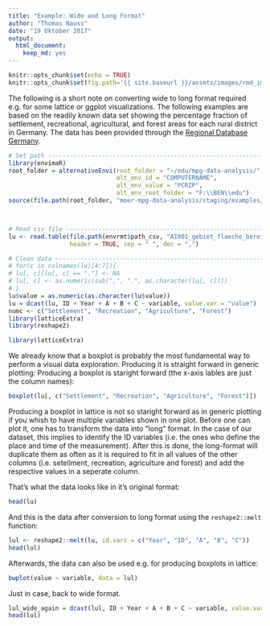 ```yaml
---
title: "Example: Wide and Long Format"
author: "Thomas Nauss"
date: "19 Oktober 2017"
output: 
  html_document: 
    keep_md: yes
---
```

```r
knitr::opts_chunk$set(echo = TRUE)
knitr::opts_chunk$set(fig.path='{{ site.baseurl }}/assets/images/rmd_images/e11-04/')
```
The following is a short note on converting wide to long format required e.g. for some lattice or ggplot visualizations. The following examples are based on the readily known data set showing the percentage fraction of settlement, recreational, agricultural, and forest areas for each rural district in Germany. The data has been provided through the [Regional Database Germany](https://www.regionalstatistik.de/genesis/online/).

```r
# Set path ---------------------------------------------------------------------
library(envimaR)
root_folder = alternativeEnvi(root_folder = "~/edu/mpg-data-analysis/", 
                              alt_env_id = "COMPUTERNAME",
                              alt_env_value = "PCRZP", 
                              alt_env_root_folder = "F:\\BEN\\edu")
source(file.path(root_folder, "moer-mpg-data-analysis/staging/examples/000_set_environment.R"))



# Read csv file ----------------------------------------------------------------
lu <- read.table(file.path(envrmt$path_csv, "AI001_gebiet_flaeche_bereinigt.csv"),
                 header = TRUE, sep = " ", dec = ",")

# Clean data -------------------------------------------------------------------
# for(c in colnames(lu)[4:7]){
# lu[, c][lu[, c] == "."] <- NA
# lu[, c] <- as.numeric(sub(",", ".", as.character(lu[, c])))
# }
lu$value = as.numeric(as.character(lu$value))
lu = dcast(lu, ID + Year + A + B + C ~ variable, value.var = "value")
numc <- c("Settlement", "Recreation", "Agriculture", "Forest")
library(latticeExtra)
library(reshape2)
```

```r
library(latticeExtra)
```


We already know that a boxplot is probably the most fundamental way to perform a visual data exploration. Producing it is straight forward in generic plotting:
Producing a boxplot is staright forward (the x-axis lables are just the column names):
```r
boxplot(lu[, c("Settlement", "Recreation", "Agriculture", "Forest")])
```

Producing a boxplot in lattice is not so staright forward as in generic plotting if you whish to have multiple variables shown in one plot. Before one can plot it, one has to transform the data into "long" format. In the case of our dataset, this implies to identify the ID variables (i.e. the ones who define the place and time of the measurement). After this is done, the long-format will duplicate them as often as it is required to fit in all values of the other columns (i.e. setellment, recreation, agriculture and forest) and add the respective values in a seperate column.

That's what the data looks like in it's original format:
```r
head(lu)
```

And this is the data after conversion to long format using the ``reshape2::melt`` function:
```r
lul <- reshape2::melt(lu, id.vars = c("Year", "ID", "A", "B", "C"))
head(lul)
```

Afterwards, the data can also be used e.g. for producing boxplots in lattice:
```r
bwplot(value ~ variable, data = lul)
```

Just in case, back to wide format.
```r
lul_wide_again = dcast(lul, ID + Year + A + B + C ~ variable, value.var = "value")
head(lul)
```
